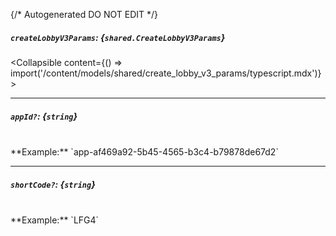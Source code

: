 {/* Autogenerated DO NOT EDIT  */}

##### `createLobbyV3Params`: *{`shared.CreateLobbyV3Params`}*
<Collapsible content={() => import('/content/models/shared/create_lobby_v3_params/typescript.mdx')}>
</Collapsible>

---
##### `appId?`: *{`string`}*
<br/>
**Example:** `app-af469a92-5b45-4565-b3c4-b79878de67d2`

---
##### `shortCode?`: *{`string`}*
<br/>
**Example:** `LFG4`

